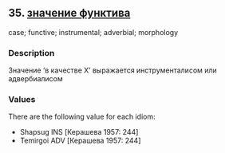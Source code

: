 ## 35. <a href =  'https://agricolamz.github.io/The_Circassian_Isoglosses_Database/35.html'>значение функтива</a>
case; functive; instrumental; adverbial; morphology

### Description

Значение 'в качестве X' выражается инструменталисом или адвербиалисом

### Values
There are the following value for each idiom:

* Shapsug  INS [Керашева 1957: 244] 
* Temirgoi  ADV [Керашева 1957: 244] 


